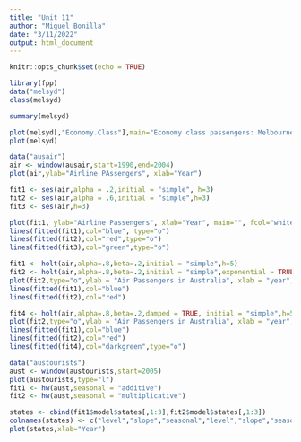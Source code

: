 ```yaml
---
title: "Unit 11"
author: "Miguel Bonilla"
date: "3/11/2022"
output: html_document
---
```


```r
knitr::opts_chunk$set(echo = TRUE)
```


```r
library(fpp)
data("melsyd")
class(melsyd)

summary(melsyd)

plot(melsyd[,"Economy.Class"],main="Economy class passengers: Melbourne-Sydney",xlab="Year", ylab="Thousdands")
plot(melsyd)
```

```r
data("ausair")
air <- window(ausair,start=1990,end=2004)
plot(air,ylab="Airline PAssengers", xlab="Year")

fit1 <- ses(air,alpha = .2,initial = "simple", h=3)
fit2 <- ses(air,alpha = .6,initial = "simple",h=3)
fit3 <- ses(air,h=3)

plot(fit1, ylab="Airline Passengers", xlab="Year", main="", fcol="white",type="o")
lines(fitted(fit1),col="blue", type="o")
lines(fitted(fit2),col="red",type="o")
lines(fitted(fit3),col="green",type="o")

fit1 <- holt(air,alpha=.8,beta=.2,initial = "simple",h=5)
fit2 <- holt(air,alpha=.8,beta=.2,initial = "simple",exponential = TRUE,h=5)
plot(fit2,type="o",ylab = "Air Passengers in Australia", xlab = "year",fcol = "white", main = "Forecast Using Holt's")
lines(fitted(fit1),col="blue")
lines(fitted(fit2),col="red")

```

```r
fit4 <- holt(air,alpha=.8,beta=.2,damped = TRUE, initial = "simple",h=5)
plot(fit2,type="o",ylab = "Air Passengers in Australia", xlab = "year",fcol = "white", main = "Forecast Using Holt's")
lines(fitted(fit1),col="blue")
lines(fitted(fit2),col="red")
lines(fitted(fit4),col="darkgreen",type="o")
```

```r
data("austourists")
aust <- window(austourists,start=2005)
plot(austourists,type="l")
fit1 <- hw(aust,seasonal = "additive")
fit2 <- hw(aust,seasonal = "multiplicative")

states <- cbind(fit1$model$states[,1:3],fit2$model$states[,1:3])
colnames(states) <- c("level","slope","seasonal","level","slope","seasonal")
plot(states,xlab="Year")
```

